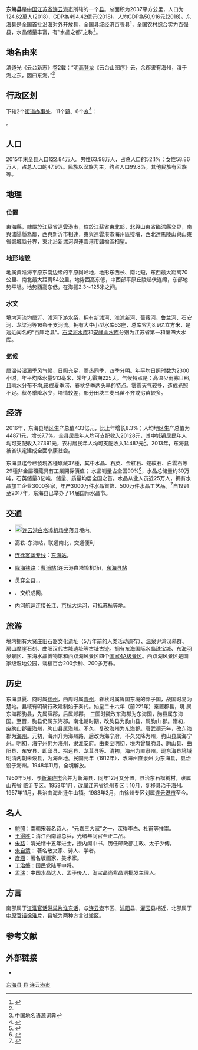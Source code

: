 {{Otheruses|other=其他名为“东海县”的行政区划|东海县 (消歧义)}}
{{Infobox China County
| county  = 东海县
| Oldname = [[朐县|朐县]]、[[海州|海州]]
| Photo =
| Photoname=
| map =
| map size =
| mapofstate=
| Pinyin   = Donghai Xian
| Belong = [[江苏省|江苏省]][[连云港市|连云港市]]
| Types= [[县|县]]
| admincode = 320722
| founded = [[秦代|秦代]]
| seat = [[牛山街道|牛山街道]]
| officerTitle=
| officer =
| division = 18
| town= 18
| township=
| subdistrict=
| dialect= [[江淮官话|江淮官话]]、[[中原官话|中原官话]]、[[胶辽官话|胶辽官话]]青州片
| post code= 222300
| phone code = 0518
| coordinate = N 34°11'~34°44'，E 118°23'~119°10'
| area = 2037
| area land = 
| area water = 
| census yr = 2018
| pop = 124.62万人
| density = 
| GDP = 494.42亿元<sub>2018年</sub>
| web = http://www.jsdh.gov.cn
| carlicense = 苏GF
}}

'''东海县'''是[[中国|中国]][[江苏省|江苏省]][[连云港市|连云港市]]所辖的一个[[县|县]]。总面积为2037平方公里，人口为124.62萬人(2018)，GDP為494.42億元(2018)，人均GDP為50,916元(2018)。东海县是全国首批沿海对外开放县，全国县域经济百强县<ref>{{Cite web|url=http://www.lyg01.net/news/lygxw/2016/1225/71028.shtml|title=东海连续五年跻身全国百强县 今年位列第88位_连网|accessdate=2017-10-01|work=www.lyg01.net|language=en|archive-date=2019-05-14|archive-url=https://web.archive.org/web/20190514003033/http://www.lyg01.net/news/lygxw/2016/1225/71028.shtml}}</ref>，全国农村综合实力百强县，水晶储量丰富，有“水晶之都”之称<ref name=":2" />。

==地名由来==
清道光《云台新志》卷2载：“明[[高登龙|高登龙]]《云台山图序》云，余郡隶有海州，滨于海之东，因曰东海。”<ref>中国地名语源词典</ref>

== 行政区划 ==
{{PAGENAMEBASE}}下辖2个[[街道办事处|街道办事处]]、11个[[行政建制镇|镇]]、6个[[乡_(中华人民共和国)|乡]]<ref>{{PRC admin/ref sgc|32/07/22}}</ref>：

{{PRC admin/children|32/07/22}}。

==人口==
2015年末全县人口122.84万人。男性63.98万人，占总人口的52.1%；女性58.86万人，占总人口的47.9%。民族以汉族为主，约占人口99.8%，其他民族有回族等。

==地理==
===位置===
東海縣，隸屬於江蘇省連雲港市，位於江蘇省東北部，北與山東省臨沭縣交界，南與沭陽縣為鄰，西與新沂市相連，東與連雲港市海州區接壤，西北達馬陵山與山東省郯城縣分界，東北沿新沭河與連雲港市贛榆區相望。

===地形地貌===
地属黄淮海平原东南边缘的平原岗岭地，地形东西长、南北短，东西最大距离70公里、南北最大距离54公里。地势西高东低，中西部平原丘陵起伏连绵，东部地势平坦。地势西高东低，在海拔2.3～125米之间。

===水文===
境内河流均属沂、沭河下游水系，拥有新沭河、淮沭新河、蔷薇河、鲁兰河、石安河、龙梁河等16条干支河流。拥有大中小型水库63座，总库容为8.9亿立方米，是远近闻名的“百庫之县”。[[石梁河水库|石梁河水库]]和[[安峰山水库|安峰山水库]]分别为江苏省第一和第四大水库。

===氣候===
属温带湿润季风气候，日照充足，雨热同季，四季分明。年平均日照时数为2300小时，年平均降水量913毫米，常年无霜期225天。气候特点是：高温少雨寡日照,且雨水分布不均,形成夏季涝、春秋冬季两头旱的特点。雾霾天气较多，造成光照不足。秋冬季降水少，墒情较差，部分田块三麦出苗不齐或劣苗较多。

==经济==
2016年，东海县地区生产总值433亿元，比上年增长8.3%；人均地区生产总值为44871元，增长7.7%。全县居民年人均可支配收入20128元，其中城镇居民年人均可支配收入27391元，农村居民年人均可支配收入14487元<ref>{{Cite web|url=http://www.lyg.gov.cn/zglygzfmhwz/tjgb/content/d32a3aeb-3c3c-4299-8c69-7cb14f9ec062.html|title=连云港市政府|accessdate=2017-10-01|work=www.lyg.gov.cn|language=en|archive-date=2019-05-13|archive-url=https://web.archive.org/web/20190513160642/http://www.lyg.gov.cn/zglygzfmhwz/tjgb/content/d32a3aeb-3c3c-4299-8c69-7cb14f9ec062.html}}</ref>。2013年，东海县被省认定建成全面小康社会。

东海县迄今已發現各種礦藏37種，其中水晶、石英、金紅石、蛇紋石、白雲石等29種非金屬礦藏具有工業開採價值；
水晶销量占全国90%<ref>{{Cite news|url=http://finance.sina.com.cn/china/dfjj/20141210/013821035887.shtml|title=“世界水晶之都”东海定位尴尬:百亿产值下大品牌鲜见|accessdate=2017-10-01|archive-date=2019-05-12|archive-url=https://web.archive.org/web/20190512111938/http://finance.sina.com.cn/china/dfjj/20141210/013821035887.shtml}}</ref>，水晶总储量约30万吨，石英储量3亿吨，储量、质量均居全国之首。水晶从业人员近25万人，拥有水晶加工企业3000多家，年产3000万件水晶首饰、500万件水晶工艺品。<ref name=":2">{{Cite web|url=http://js.people.com.cn/n2/2016/0927/c360303-29069189.html|title=连云港东海县正式获评“世界水晶之都”称号--人民网江苏视窗--人民网|accessdate=2017-10-01|last=L_104030|work=js.people.com.cn|archive-date=2020-09-19|archive-url=https://web.archive.org/web/20200919034515/http://js.people.com.cn/n2/2016/0927/c360303-29069189.html}}</ref>自1991至2017年，东海县已举办了14届国际水晶节。

==  交通 ==
* [[File:Airport_Sign.svg|20px]][[连云港白塔埠机场|连云港白塔埠机场]]坐落县境内。
* {{rint|cn|crh}}高铁-东海站，联通南北，交通便利
* {{rint|cn|crh}}[[连徐客运专线|连徐客运专线]]：[[东海站|东海站]]。
* {{rint|cn|rail}}[[陇海铁路|陇海铁路]]：[[曹浦站|曹浦站]](连云港白塔埠机场)，[[东海县站|东海县站]]
* {{China Expwy Name|G30}}贯穿全县，{{中国国道名|310}}，{{中国省道名|245|P=江苏}}
* {{中国省道名|323|P=江苏}}、{{中国省道名|236|P=江苏}}交织成网。
* 内河航运连接[[长江|长江]]、[[京杭大运河|京杭大运河]]，可抵苏杭等地。

== 旅游 ==
境内拥有大贤庄旧石器文化遗址（5万年前的人类活动遗存）、温泉尹湾汉墓群、房山摩崖石刻、曲阳汉代古城遗址等古址古迹。拥有东海国际水晶珠宝城、东海羽泉景区、东海水晶博物馆和西双湖风景区四个[[国家4A级旅游景区|国家4A级景区]]。西双湖风景区是国家级湿地公园，栽植百合200余种、200多万株。

==历史==
东海县夏、商时属[[徐州市|徐州]]，西周时属[[青州市|青州]]，春秋时属鲁国东境的郯子国，战国时易为楚地。县域有明确行政建制始于秦代。始皇二十六年（前221年）秦置郡县，境 属东海郡朐县，先属薛郡，后属郯郡。 三国时魏改东海郡为东海国，朐县属东海国。至晋，朐县仍属东海郡。南北朝时期，改朐县为朐山县，属朐山 郡。隋初，废朐山郡置海州，朐山县属海州。不久，复改海州为东海郡。唐武德元年，改东海郡为[[海州市|海州]]。元初，海州升为海州路，后改为海宁府，不久又降为州，朐山县属海宁州。明初，海宁州仍为海州，隶淮安府。由秦至明初，境内曾属朐县、朐山县、曲阳县、东安县、即邱县、招远县、龙苴县等。清初，海州为直隶州。现东海县境域明清两朝未设县，为海州地。民国元年（1912年），改海州直隶州 为东海县，县治设于海州。1948年11月，全境解放。

1950年5月，与[[连云港市|新海连市]]合并为新海县，同年12月又分置，县治东石榴树村，隶属山东省 临沂专区。1953年1月，改属江苏省徐州专区；10月，复移县治于海州。1957年11月，县治由海州迁牛山镇。1983年3月，由徐州专区划属[[连云港市|连云港市]]至今。

== 名人 ==
* [[鮑照|鲍照]]：南朝宋著名诗人，“元嘉三大家”之一，深得李白、杜甫等推崇。
* [[王得胜|王得胜]]：清江西南赣总兵，光绪年间官至正二品。
* [[朱路|朱路]]：清光绪十五年进士，授内阁中书，历任邮政部主政、太子少傅。
* [[朱自清|朱自清]]： 著名散文家、诗人、学者。
* [[彦涵|彦涵]]：著名版画家、美术家。
* [[丁治磐|丁治磐]]：国民党陆军中将。
* [[孟瑞|孟瑞]]：中国水晶达人，孟子後人，淘宝晶尚紫晶洞批发主理人。

==方言==
南部属于[[江淮官话|江淮官话]][[洪巢片|洪巢片]][[淮东话|淮东话]]，与[[连云港|连云港]]市区、[[沭阳|沭阳]]县、[[灌云|灌云]]县相近，北部属于[[中原官话|中原官话]][[徐淮片|徐淮片]]，县城为两种方言过渡区。

== 参考文献 ==
{{reflist}}

== 外部链接 ==
* {{Official website|http://www.jsdh.gov.cn/|name=东海县人民政府}}

{{东海县行政区划}}
{{连云港市行政区划}}
{{江苏行政区划}}

[[Category:东海县|]]
[[Category:连云港区县|县]]
[[Category:江苏省县份|连云港市]]